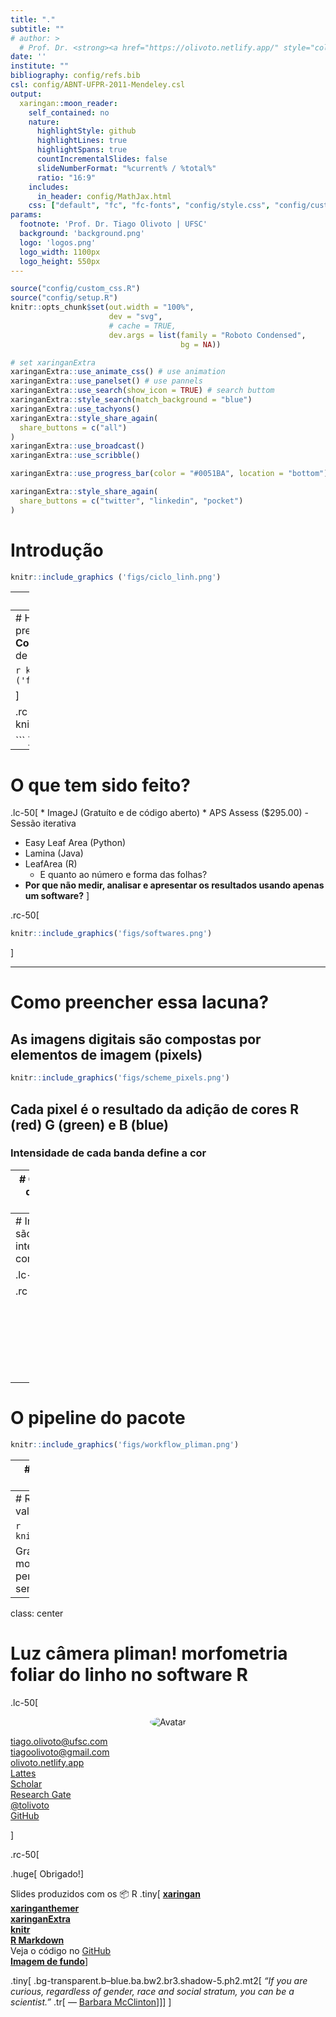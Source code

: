 ```yaml
---
title: "."
subtitle: ""
# author: >
  # Prof. Dr. <strong><a href="https://olivoto.netlify.app/" style="color: inherit;">Tiago Olivoto</a></strong>\n
date: ''
institute: ""
bibliography: config/refs.bib
csl: config/ABNT-UFPR-2011-Mendeley.csl
output:
  xaringan::moon_reader:
    self_contained: no
    nature:
      highlightStyle: github
      highlightLines: true
      highlightSpans: true
      countIncrementalSlides: false
      slideNumberFormat: "%current% / %total%"
      ratio: "16:9"
    includes:
      in_header: config/MathJax.html
    css: ["default", "fc", "fc-fonts", "config/style.css", "config/custom.css"]
params:
  footnote: 'Prof. Dr. Tiago Olivoto | UFSC'
  background: 'background.png'
  logo: 'logos.png'
  logo_width: 1100px
  logo_height: 550px
---
```



```r
source("config/custom_css.R")
source("config/setup.R")
knitr::opts_chunk$set(out.width = "100%",
                      dev = "svg",
                      # cache = TRUE,
                      dev.args = list(family = "Roboto Condensed",
                                      bg = NA))

# set xaringanExtra
xaringanExtra::use_animate_css() # use animation
xaringanExtra::use_panelset() # use pannels
xaringanExtra::use_search(show_icon = TRUE) # search buttom
xaringanExtra::style_search(match_background = "blue")
xaringanExtra::use_tachyons() 
xaringanExtra::style_share_again(
  share_buttons = c("all")
)
xaringanExtra::use_broadcast()
xaringanExtra::use_scribble()

```


```r
xaringanExtra::use_progress_bar(color = "#0051BA", location = "bottom")
```


```r
xaringanExtra::style_share_again(
  share_buttons = c("twitter", "linkedin", "pocket")
)
```



# Introdução

```r
knitr::include_graphics ('figs/ciclo_linh.png')
```



---
# O desafio...

```r
knitr::include_graphics ('figs/graofolha.png')
```

Tamanhos de diferentes estruturas da planta do linho. (a) folhas com 20 dias após a semeadura; (b) folhas com 80 dias após a semeadura; (c) cápsulas destacadas; (d) grãos de linhaça. A barra vermelha representa 2 cm.



---
# Há uma importante lacuna para ser preenchida?
.lc-50[
* **Área foliar**
* **Comprimento/largura foliar**
* Contagem de cápsulas
* Contagem de grãos

```r
knitr::include_graphics ('figs/capsulas.png')
```


]

.rc-50[
```r
knitr::include_graphics('figs/analises.png')

```
]



---
# O que tem sido feito?

.lc-50[
* ImageJ (Gratuíto e de código aberto)
* APS Assess ($295.00)
   - Sessão iterativa

* Easy Leaf Area (Python)
* Lamina (Java)
* LeafArea (R)
   - E quanto ao número e forma das folhas?

* **Por que não medir, analisar e apresentar os resultados usando apenas um software?**
]


.rc-50[
```r
knitr::include_graphics('figs/softwares.png')
```

]






---

# Como preencher essa lacuna?
## As imagens digitais são compostas por elementos de imagem (pixels)

```r
knitr::include_graphics('figs/scheme_pixels.png')
```


## Cada pixel é o resultado da adição de cores R (red) G (green) e B (blue)
### Intensidade de cada banda define a cor

---
# O espaço de cores RGB

```r
knitr::include_graphics('figs/scheme_rgb_leaf.png')
```



---
# Imagens são interpretadas como arrays

.lc-50[
```r
library(pliman)
img <- image_import("figs/seg.jpg")
dim(img)
(pixels <- img@.Data[1:2, 1:2, 1:3])
```
]

.rc-50[
```r
plot(img)
```
]


<!-- --- -->
<!-- # Arrays podem ser manipulados no R! -->


<!-- .panelset.sideways.left[ -->
<!-- .panel[.panel-name[Importar] -->
<!-- ```{r, out.width='65%'} -->
<!-- flax <- image_import("figs/seg.jpg", plot = TRUE) -->
<!-- ``` -->

<!-- ] -->

<!-- .panel[.panel-name[Thresholding] -->

<!-- .lc-50[ -->
<!-- * Densidade (**B**) -->
<!-- ```{r out.width ='85%'} -->
<!-- ind <- image_index(flax, -->
<!--                    index = "B", -->
<!--                    show_image = FALSE) -->
<!-- plot(ind, type = "density") -->
<!-- ``` -->

<!-- ] -->


<!-- .rc-50[ -->
<!-- * Raster (**B**) -->
<!-- ```{r, out.width ='90%'} -->
<!-- plot(ind, type = "raster") -->
<!-- ``` -->

<!-- ] -->
<!-- ] -->



<!-- .panel[.panel-name[Segmentação] -->
<!-- .lc-50[ -->
<!-- ```{r, out.width='100%'} -->
<!-- image_index(flax, index = "B") -->
<!-- ``` -->

<!-- ] -->
<!-- .rc-50[ -->
<!-- ```{r, out.width='100%'} -->
<!-- image_segment(flax, index = "B") -->
<!-- ``` -->
<!-- ] -->

<!-- ] -->

<!-- . panel[.panel-name[Índices para segmentação] -->
<!-- ```{r echo=FALSE} -->
<!-- library(DT) -->
<!-- # Function to make HTML tables -->

<!-- print_table <- function(table, rownames = FALSE, digits = 3, ...){ -->
<!--   datatable(table, rownames = rownames, extensions = 'Buttons', -->
<!--             options = list(scrollX = TRUE, -->
<!--                            pageLength = 6, -->
<!--                            dom = '<<t>Bp>', -->
<!--                            buttons = c('copy', 'excel', 'print')), ...)} -->

<!-- ind <- read.csv(file = system.file("indexes.csv", -->
<!--                                    package = "pliman", -->
<!--                                    mustWork = TRUE), -->
<!--                 header = T, -->
<!--                 sep = ";") -->
<!-- print_table(ind[,1:2]) -->
<!-- ``` -->

<!-- ] -->

<!-- .panel[.panel-name[Escolhendo um índice] -->
<!-- ```{r, out.width='100%', fig.width=20, fig.height=10} -->
<!-- flax |> image_horizontal() |> image_index("all") -->
<!-- ``` -->
<!-- ] -->

<!-- .panel[.panel-name[Identificando a segmentação] -->
<!-- ```{r, out.width='100%', fig.width=20, fig.height=10} -->
<!-- flax |> image_horizontal() |> image_segment("all") -->
<!-- ``` -->
<!-- ] -->


<!-- .panel[.panel-name[Imagem segmentada] -->
<!-- .lc-33[ -->
<!-- ```{r, out.width='100%'} -->
<!-- image_segment( -->
<!--   flax, -->
<!--   index = "B", -->
<!--   threshold = 0.2 -->
<!-- ) -->
<!-- ``` -->

<!-- ] -->
<!-- .lc-33[ -->
<!-- ```{r, out.width='100%'} -->
<!-- image_segment( -->
<!--   flax, -->
<!--   index = "B") -->
<!-- ``` -->
<!-- ] -->

<!-- .lc-33[ -->
<!-- ```{r, out.width='100%'} -->
<!-- image_segment( -->
<!--   flax, -->
<!--   index = "B", -->
<!--   threshold = 0.75 -->
<!-- ) -->
<!-- ``` -->
<!-- ] -->


<!-- * Quando `threshold` é `NULL` (padrão), o método de Otsu (1979) é usado. -->

<!-- .tiny[ -->
<!-- .bg-transparent.b--blue.ba.bw2.br3.shadow-5.ph2.mt2[ -->
<!-- *An optimal threshold is selected by the discriminant criterion, namely, so as to maximize the separability of the resulting classes in gray levels* (Otsu, 1979) -->
<!-- ] -->
<!-- ] -->
<!-- ] -->
<!-- ] -->



---
# <i class =" fas fa-glasses "></i> O pipeline do pacote


```r
knitr::include_graphics('figs/workflow_pliman.png')
```




<!-- --- -->
<!-- # <i class =" fa fa -book"></i> Referências -->


<!-- .lc-50[ -->
<!-- ```{r, out.width ='60%', echo = FALSE} -->
<!-- knitr::include_graphics('figs/paper_mee.png') -->
<!-- ``` -->
<!-- <i class =" fa fa -book"></i>Veja o artigo aqui! [here](https://besjournals.onlinelibrary.wiley.com/doi/abs/10.1111/2041-210X.13803) -->
<!-- ] -->

<!-- .rc-50[ -->
<!-- ```{r, out.width ='60%', echo = FALSE} -->
<!-- knitr::include_graphics('figs/paper_tpp.png') -->
<!-- ``` -->
<!-- <i class =" fa fa -book"></i>Veja o artigo aqui! [here](https://link.springer.com/article/10.1007/s40858-021-00487-5) -->
<!-- ] -->



<!-- --- -->
<!-- class: center -->

<!-- .Huge[ -->
<!-- **Morfometria foliar do linho** -->
<!-- ] -->

<!-- ```{r, out.width ='55%', echo = FALSE} -->
<!-- knitr::include_graphics('figs/morfometria.png') -->
<!-- ``` -->




<!-- --- -->
<!-- # Material e métodos -->
<!-- ## Experimento de campo -->

<!-- * Fazenda Experimental da Ressacada (CCA/UFSC) -->
<!-- * Cultivares "Dourada" e "Marrom" -->
<!-- * Avaliações destrutivas de área foliar -->

<!-- ```{r, out.width ='100%', echo = FALSE} -->
<!-- knitr::include_graphics('figs/mm_campo.png') -->
<!-- ``` -->




<!-- --- -->

<!-- # Material e métodos -->
<!-- ## Processamento das imagens -->

<!-- .lc-50[ -->
<!-- * Um total de 144 imagens (10. 663 folhas) -->
<!-- * 130 segundos (78 folhas por segundo) -->
<!-- * 386.868 observações -->
<!-- ] -->

<!-- .rc-50[ -->
<!-- ```{r eval=FALSE} -->
<!-- res <-   -->
<!--   analyze_objects(pattern = "img",  -->
<!--                   reference = TRUE, -->
<!--                   reference_area = 20) -->
<!-- ``` -->
<!-- ] -->




---
# Resultados e discussão
## Distribuição dos valores observados


```r
knitr::include_graphics('figs/density.png')
```

Densidade de distribuição para três variáveis morfológicas de folha de linho obtidas com o pacote pliman.





---
# Resultados e discussão
## Distribuição dos valores observados


```r
knitr::include_graphics('figs/scatter.png')
```

Gráfico de dispersão entre variáveis morfométricas de folhas de linho em dois períodos do ciclo (42 e 100 dias após a semeadura).







---
class: center

# Luz câmera pliman! morfometria foliar do linho no software R

.lc-50[

<center>
<img src="config/avatar.png" alt="Avatar" style="border-radius: 50%; max-width: 50%; "></center>

<i class="far fa-envelope"></i> [tiago.olivoto@ufsc.com](mailto:tiago.olivoto@ufsc.com)<br>
<i class="far fa-envelope"></i> [tiagoolivoto@gmail.com](mailto:tiagoolivoto@gmail.com)<br>
<i class="fas fa-home"></i> [olivoto.netlify.app](https://olivoto.netlify.app/)<br>
<i class="ai ai-lattes ai"></i>[Lattes](http://lattes.cnpq.br/2432360896340086)<br>
<i class="ai ai-google-scholar ai"></i>[Scholar](https://scholar.google.com/citations?user=QjxIJkcAAAAJ&hl=pt-BR)<br>
<i class="ai ai-researchgate ai"></i>[Research Gate](https://www.researchgate.net/profile/Tiago_Olivoto2)<br>
<i class="fab fa-twitter"></i> [@tolivoto](https://twitter.com/tolivoto)<br>
<i class="fab fa-github-square"></i> [GitHub](https://github.com/TiagoOlivoto)

]

.rc-50[

.huge[
Obrigado!
]


Slides produzidos com os 📦 R
.tiny[
[**xaringan**](https://github.com/yihui/xaringan )<br>
[**xaringanthemer**]( https://github.com/gadenbuie/xaringanthemer)<br>
[**xaringanExtra**]( https://github.com/gadenbuie/xaringanExtra)<br>
[**knitr**](http://yihui.name/ knitr)<br>
[**R Markdown **]( https://rmarkdown.rstudio.com) <br>
<i class =" fas fa-code "></i> Veja o código no [GitHub](https://github.com/TiagoOlivoto/slides_R)<br>
[**Imagem de fundo**](https://web.archive.org/web/20161028162317/http://www.panoramio.com/photo/99521842)
]<br>



.tiny[
.bg-transparent.b--blue.ba.bw2.br3.shadow-5.ph2.mt2[
*“If you are curious, regardless of gender, race and social stratum, you can be a scientist.”*
.tr[
— [Barbara McClinton]( http://usp.br/cienciaweb/2019/05/barbara-mcclintock-o-milho-eo-premio-nobel/)
]
]
]
]

<!-- inicio academic icons -->
<link rel="stylesheet" href="https://cdn.jsdelivr.net/gh/jpswalsh/academicons@1/css/academicons.min.css">
<!-- final academic icons -->


<!-- inicio font awesome -->
<script src="https://kit.fontawesome.com/1f72d6921a.js" crossorigin="anonymous"></script>
